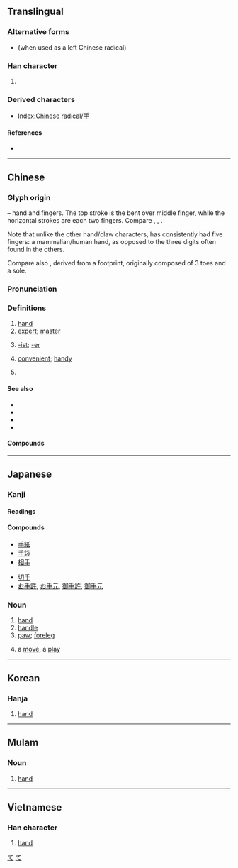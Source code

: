 {{character info/new}}
{{also|爪|寸}}
==Translingual==
{{stroke order|type=animate}}

===Alternative forms===
* {{l|mul|扌}} (when used as a left Chinese radical)

===Han character===
{{Han char|rn=64|rad=手|as=00|sn=4|four=20500|canj=Q}}

# {{mul-kangxi radical-def}}

===Derived characters===
* [[Index:Chinese radical/手]]

====References====
* {{Han ref|kx=0416.280|dkj=11768|dj=0762.090|hdz=31824.010|uh=624B|ud=25163|bh=A4E2|bd=42210}}

----

==Chinese==
{{zh-forms}}

===Glyph origin===
{{Han etyl}}
{{liushu|p}} – hand and fingers. The top stroke is the bent over middle finger, while the horizontal strokes are each two fingers. Compare {{zh-l|*爪}}, {{zh-l|*寸}}, {{zh-l|*九}}.

Note that unlike the other hand/claw characters, {{lang|zh|手}} has consistently had five fingers: a mammalian/human hand, as opposed to the three digits often found in the others.

Compare also {{zh-l|*止|foot}}, derived from a footprint, originally composed of 3 toes and a sole.

===Pronunciation===
{{zh-pron
|m=shǒu
|c=sau2
|h=pfs=sú
|md=chiū
|mn=chhiú/siú
|mn_note=chhiú - vernacular, siú - literary
|ma=y
|mna=Taiwanese-The_Consonant_chh.ogg
|w=2seu
|mc=y
|oc=y
|cat=n,suf,a,cls
}}

===Definitions===
{{zh-hanzi}}

# [[hand]] {{zh-mw|m,c:隻|m,c:雙}}
# [[expert]]; [[master]]
#: {{zh-x|高手|master}}
# [[-ist]]; [[-er]]
#: {{zh-x|歌手|singer}}
# [[convenient]]; [[handy]]
#: {{zh-x|手機|mobile phone}}
#: {{zh-x|手冊|handbook}}
# {{zh-classifier|[[transaction]]s}}

====See also====
* {{zh-l|手掌|palm}}
* {{zh-l|手指|finger}}
* {{zh-l|手腕|wrist}}
* {{zh-l|胳膊|arm}}

====Compounds====
{{zh-der|手巴掌|手巴掌兒|手把手|手把手兒|手板|手板兒|手板係肉，手背又係肉|手板係肉，手背亦係肉|手板眼見工夫|手板堂|手膀|手背|手筆|手臂|手邊|手邊兒|手錶|手柄|手脖子|手不釋卷|手冊|手抄|手創|手戳|手戳兒|手搭涼棚|手打遮陽|手到病除|手到擒來|手底下|手電|手電筒|手段|手法|手風琴|手感|手高手低|手稿|手工|手工業|手工藝|手硬|手鈪|手黑|手狠|手機|手疾眼快|手記|手跡|手簡|手腳|手巾|手緊|手勁|手勁兒|手捲|手絹|手絹兒|手銬|手扣|手快|手辣|手雷|手力|手裡|手令|手榴彈|手籠|手爐|手慢|手忙腳亂|手面|手模|手帕|手氣|手槍|手巧|手勤|手輕|手球|手軟|手松|手生|手勢|手書|手術|手提|手談|手套|手套兒|手腕子|手無寸鐵|手無縛雞之力|手舞足蹈|手下|手下人|手相|手攜手|手寫|手寫體|手心|手續|手癬|手眼|手癢|手藝|手淫|手印|手印兒|手語|手諭|手足|手足無措|手札|手閘|手掌|手杖|手紙|手指|手指甲|手指頭|手指頭肚兒|手指字母|手製動|手重|手肘|手拙|手鐲|佛手瓜|捕手|擺手|單手|二手貨|滿手|伴手|唾手|射手|偏手|乏手|動手|伏手|住手|做手|作手|佛手|巧手|弩手|倒手|壓手|慣手|引手|助手|弓手|嫩手|御手|怪手|急手|得手|入手|別手|徒手|後手|丟手|剪手|兩手|國手|幫手|快手|平手|下手|執手|伸手|好手|上手|左手|帶手|二手|小手|吹手|代手|一手|凶手|妙手|奪手|呵手|交手|分手|反手|名手|就手|前手|失手|到手|人手|外手|來手|了手|合手|劈手|假手|垂手|回手|信手|咬手|右手|對手|叉手|出手|副手|先手|借手|侮手|沾手|手版|拿手|板手|手榜|手鬆|手白|放手|手照|搖手|抗手|棘手|手風|斂手|撂手|旗手|手扶|扎手|擎手|搏手|抃手|摔手|投手|手頭|揚手|手爪|摑手|手翰|淨手|扦手|換手|招手|手植|搭手|扒手|毒手|插手|撒手|甩手|手滑|手卷|手刺|手排|手鼓|手車|生手|戟手|熟手|手批|接手|撥手|手摺|搓手|打手|手紋|易手|攤手|空手|斫手|手民|握手|扠手|礙手|把手|拊手|手匣|硬手|游手|手刃|手作|旁手|湊手|手澤|挽手|牽手|白手|措手|歌手|擋手|手本|棋手|收手|當手|盈手|書手|抄手|搶手|扶手|用手|扯手|應手|手帖|捉手|玉手|拉手|按手|獵手|狠手|推手|敵手|手把|散手|燙手|歇手|手兒|拍手|手技|澆手|拱手|炮手|揮手|束手|手策|手拖|洗手|手黏|沙手|汗手|槍手|水手|手腕|殺手|死手|扳手|手泐|攜手|新手|撲手|援手|探手|排手|手袋|聖手|高手|關手|袖手|纖手|著手|鎗手|雙手|黑手|迎手|纏手|馭手|苦手|義手|隨手|經手|鼓手|素手|龜手|魔手|點手|鉤手|跟手|管手|釋手|脫手|鬆手|號手|過手|舊手|觸手|老手|開手|緊手|魁手|落手|能手|罷手|聽手|起手|順手|靠手|趁手|選手|雲手|護手|買手|還手|隔手|舉手|聯手|藉手|舵手|縮手|赤手|累手|覆手|賺手|轉手|連手|襯手|親手|辣手|身手|贏手|賣手|額手|負手|費手|解手|腳手|縴手}}

{{zh-cat|Beginning|Anatomy}}

----

==Japanese==
{{attention|ja|missing the sense as a suffix meaning [[-er]] as in [[運転手]]}}

===Kanji===
{{ja-kanji|grade=1|rs=手00}}

====Readings====
{{ja-readings
|goon=[[しゅ]] (shu)
|kanon=[[しゅう]] (shū)
|kanyoon=[[ず]] (zu)
|kun=[[て]] (te), [[た]] (ta)
}}

====Compounds====
{{der-top|Compounds}}
* [[手紙]]
* [[手袋]]
* [[相手]]
{{der-mid}}
* [[切手]]
* [[お手許]], [[お手元]], [[御手許]], [[御手元]]
{{der-bottom}}

===Noun===
{{ja-noun|て}}

# [[hand]]
# [[handle]]
# [[paw]]; [[foreleg]]
# {{lb|ja|sort=て|board games}} a [[move]], a [[play]]

[[Category:Japanese basic words|て]]
[[Category:ja:Anatomy|て]]

----

==Korean==

===Hanja===
{{ko-hanja|hangeul=수|eumhun=손|mr=su|y=swu}}

# [[hand]]

----

==Mulam==

===Noun===
{{head|mlm|noun|tr=nja2}}

# [[hand]]

----

==Vietnamese==

===Han character===
{{vi-hantu|[[thủ]], [[tây]], [[trì]]<!--This reading only appears in vi:Wiktionary-->|rs=手00}}

# [[hand]]

[[Category:CJKV radicals| ]]